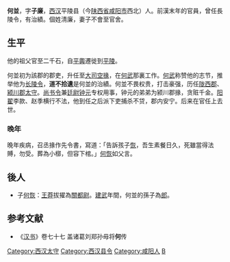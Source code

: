 '''何並'''，字'''子廉'''，[[西汉|西汉]]平陵县（今[[陕西省|陕西省]][[咸阳市|咸阳市]]西北）人。前漢末年的官員，曾任長陵令，有治績。個姓清廉，妻子不會至官舍。

== 生平 ==
他的祖父官至二千石，自[[平輿|平輿]]遷徙到[[平陵|平陵]]。

何並初为該郡的郡吏，升任至[[大司空|大司空]][[掾|掾]]，在[[何武|何武]]那裏工作。[[何武|何武]]称赞他的志节，推举他为[[长陵|长陵]][[令|令]]，'''道不拾遺'''是何並的治績。何並不畏权贵，打击豪强，历任[[陇西郡|陇西郡]]、[[颍川郡|颍川郡]][[太守|太守]]。[[尚书令|尚书令]]兼[[廷尉|廷尉]][[钟元|钟元]]专权用事，钟元的弟弟为颍川郡掾，贪赃千金。[[阳翟|阳翟]]李款、赵季横行不法，他到任之后派下吏捕杀不贷，郡内安宁。后来在官任上去世。

=== 晚年 ===
晚年疾病，召丞掾作先令書，寫道：「告訴孩子[[何恢|恢]]，吾生素餐日久，死雖當得法賻，勿受。葬為小槨，但容下棺。」[[何恢|何恢]]如父言。

== 後人 ==
*子[[何恢|何恢]]：[[王莽|王莽]]拔擢為[[關都尉|關都尉]]。[[建武_(东汉)|建武]]年間，何並的孫子為[[郎|郎]]。

==参考文献==
*《[[汉书|汉书]]》卷七十七 盖诸葛刘郑孙毋将'''何'''传

{{DEFAULTSORT:H}}
[[Category:西汉太守|Category:西汉太守]]
[[Category:西汉县令|Category:西汉县令]]
[[Category:咸阳人|Category:咸阳人]]
[[Category:何姓|B]]